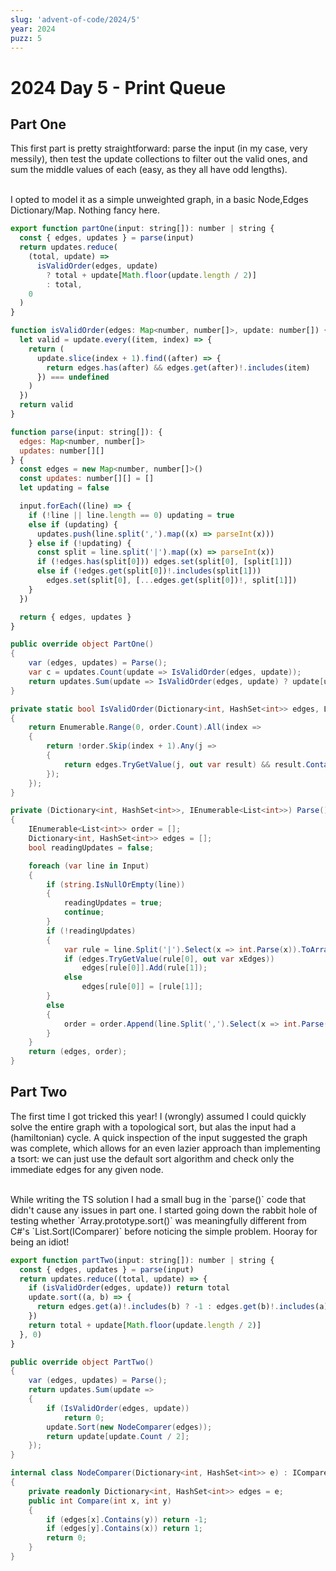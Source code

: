 ```yaml
---
slug: 'advent-of-code/2024/5'
year: 2024
puzz: 5
---
```


# 2024 Day 5 - Print Queue

## Part One

This first part is pretty straightforward: parse the input (in my case, very messily), then test the update collections to filter out the valid ones, and sum the middle values of each (easy, as they all have odd lengths).

<br />I opted to model it as a simple unweighted graph, in a basic Node,Edges
Dictionary/Map. Nothing fancy here.

<CodeBox names="typescript|C#">

```js
export function partOne(input: string[]): number | string {
  const { edges, updates } = parse(input)
  return updates.reduce(
    (total, update) =>
      isValidOrder(edges, update)
        ? total + update[Math.floor(update.length / 2)]
        : total,
    0
  )
}

function isValidOrder(edges: Map<number, number[]>, update: number[]) {
  let valid = update.every((item, index) => {
    return (
      update.slice(index + 1).find((after) => {
        return edges.has(after) && edges.get(after)!.includes(item)
      }) === undefined
    )
  })
  return valid
}

function parse(input: string[]): {
  edges: Map<number, number[]>
  updates: number[][]
} {
  const edges = new Map<number, number[]>()
  const updates: number[][] = []
  let updating = false

  input.forEach((line) => {
    if (!line || line.length == 0) updating = true
    else if (updating) {
      updates.push(line.split(',').map((x) => parseInt(x)))
    } else if (!updating) {
      const split = line.split('|').map((x) => parseInt(x))
      if (!edges.has(split[0])) edges.set(split[0], [split[1]])
      else if (!edges.get(split[0])!.includes(split[1]))
        edges.set(split[0], [...edges.get(split[0])!, split[1]])
    }
  })

  return { edges, updates }
}
```

```csharp
public override object PartOne()
{
    var (edges, updates) = Parse();
    var c = updates.Count(update => IsValidOrder(edges, update));
    return updates.Sum(update => IsValidOrder(edges, update) ? update[update.Count / 2] : 0);
}

private static bool IsValidOrder(Dictionary<int, HashSet<int>> edges, List<int> order)
{
    return Enumerable.Range(0, order.Count).All(index =>
    {
        return !order.Skip(index + 1).Any(j =>
        {
            return edges.TryGetValue(j, out var result) && result.Contains(order[index]);
        });
    });
}

private (Dictionary<int, HashSet<int>>, IEnumerable<List<int>>) Parse()
{
    IEnumerable<List<int>> order = [];
    Dictionary<int, HashSet<int>> edges = [];
    bool readingUpdates = false;

    foreach (var line in Input)
    {
        if (string.IsNullOrEmpty(line))
        {
            readingUpdates = true;
            continue;
        }
        if (!readingUpdates)
        {
            var rule = line.Split('|').Select(x => int.Parse(x)).ToArray();
            if (edges.TryGetValue(rule[0], out var xEdges))
                edges[rule[0]].Add(rule[1]);
            else
                edges[rule[0]] = [rule[1]];
        }
        else
        {
            order = order.Append(line.Split(',').Select(x => int.Parse(x)).ToList());
        }
    }
    return (edges, order);
}
```

</CodeBox>

## Part Two

The first time I got tricked this year! I (wrongly) assumed I could quickly solve the entire graph with a topological sort, but alas the input had a (hamiltonian) cycle. A quick inspection of the input suggested the graph was complete, which allows for an even lazier approach than implementing a tsort: we can just use the default sort algorithm and check only the immediate edges for any given node.

<br />
While writing the TS solution I had a small bug in the `parse()` code that didn't
cause any issues in part one. I started going down the rabbit hole of testing whether
`Array.prototype.sort()` was meaningfully different from C#'s `List<T>.Sort(IComparer<T>)`
before noticing the simple problem. Hooray for being an idiot!

<CodeBox names="typescript|C#">

```js
export function partTwo(input: string[]): number | string {
  const { edges, updates } = parse(input)
  return updates.reduce((total, update) => {
    if (isValidOrder(edges, update)) return total
    update.sort((a, b) => {
      return edges.get(a)!.includes(b) ? -1 : edges.get(b)!.includes(a) ? 1 : 0
    })
    return total + update[Math.floor(update.length / 2)]
  }, 0)
}
```

```csharp
public override object PartTwo()
{
    var (edges, updates) = Parse();
    return updates.Sum(update =>
    {
        if (IsValidOrder(edges, update))
            return 0;
        update.Sort(new NodeComparer(edges));
        return update[update.Count / 2];
    });
}

internal class NodeComparer(Dictionary<int, HashSet<int>> e) : IComparer<int>
{
    private readonly Dictionary<int, HashSet<int>> edges = e;
    public int Compare(int x, int y)
    {
        if (edges[x].Contains(y)) return -1;
        if (edges[y].Contains(x)) return 1;
        return 0;
    }
}
```

</CodeBox>
